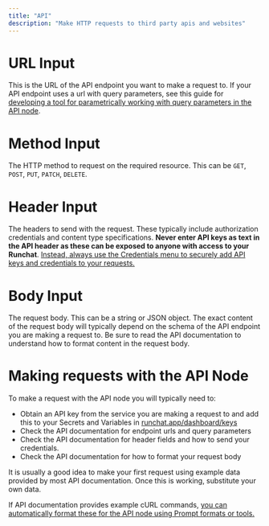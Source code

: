 ```yaml
---
title: "API"
description: "Make HTTP requests to third party apis and websites"
---
```


# URL Input

This is the URL of the API endpoint you want to make a request to. If your API endpoint uses a url with query parameters, see this guide for [developing a tool for parametrically working with query parameters in the API node](https://www.notion.so/Making-requests-with-Query-Strings-17e2742769ce803b937ae99372a25f2a?pvs=21). 

# Method Input

The HTTP method to request on the required resource. This can be `GET`, `POST`, `PUT`, `PATCH`, `DELETE`. 

# Header Input

The headers to send with the request. These typically include authorization credentials and content type specifications. **Never enter API keys as text in the API header as these can be exposed to anyone with access to your Runchat**. [Instead, always use the Credentials menu to securely add API keys and credentials to your requests.](https://www.notion.so/Credentials-and-Encrypted-Keys-in-Inputs-1832742769ce8075bb33f1a6b9e7b3ed?pvs=21) 

# Body Input

The request body. This can be a string or JSON object. The exact content of the request body will typically depend on the schema of the API endpoint you are making a request to. Be sure to read the API documentation to understand how to format content in the request body. 

# Making requests with the API Node

To make a request with the API node you will typically need to: 

- Obtain an API key from the service you are making a request to and add this to your Secrets and Variables in [runchat.app/dashboard/keys](http://runchat.app/dashboard/keys)
- Check the API documentation for endpoint urls and query parameters
- Check the API documentation for header fields and how to send your credentials.
- Check the API documentation for how to format your request body

It is usually a good idea to make your first request using example data provided by most API documentation. Once this is working, substitute your own data. 

If API documentation provides example cURL commands, [you can automatically format these for the API node using Prompt formats or tools.](https://www.notion.so/Working-with-cURL-1822742769ce80999d97e41a5d01a224?pvs=21)